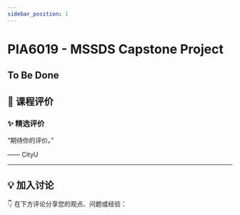 ```yaml
---
sidebar_position: 1
---
```



# PIA6019 - MSSDS Capstone Project

## To Be Done

## **💬 课程评价**

### ✨ **精选评价**
<div className={commentStyles.commentBox}>
    <p className={commentStyles.commentText}>
        “期待你的评价。”
    </p>
    <p className={commentStyles.commentAuthor}>—— CityU</p>
</div>

---

## **💡 加入讨论**

👇 在下方评论分享您的观点、问题或经验：
<Utterances />
